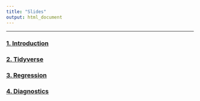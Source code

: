 ```yaml
---
title: "Slides"
output: html_document
---
```



---



### [1. Introduction](content/Introduction.html){target="_blank"}
### [2. Tidyverse](content/Tidyverse.html){target="_blank"}
### [3. Regression](content/LinearRegression.html){target="_blank"}
### [4. Diagnostics](content/Diagnostics.html){target="_blank"}


